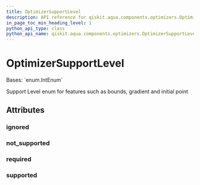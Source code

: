 ```yaml
---
title: OptimizerSupportLevel
description: API reference for qiskit.aqua.components.optimizers.OptimizerSupportLevel
in_page_toc_min_heading_level: 1
python_api_type: class
python_api_name: qiskit.aqua.components.optimizers.OptimizerSupportLevel
---
```


# OptimizerSupportLevel

<Class id="qiskit.aqua.components.optimizers.OptimizerSupportLevel" github="https://github.com/qiskit-community/qiskit-aqua/tree/stable/0.9/qiskit/aqua/components/optimizers/optimizer.py" signature="OptimizerSupportLevel(value)">
  Bases: `enum.IntEnum`

  Support Level enum for features such as bounds, gradient and initial point

  ## Attributes

  ### ignored

  <Attribute id="qiskit.aqua.components.optimizers.OptimizerSupportLevel.ignored" name="ignored" attributeValue="= 1" />

  ### not\_supported

  <Attribute id="qiskit.aqua.components.optimizers.OptimizerSupportLevel.not_supported" name="not_supported" attributeValue="= 0" />

  ### required

  <Attribute id="qiskit.aqua.components.optimizers.OptimizerSupportLevel.required" name="required" attributeValue="= 3" />

  ### supported

  <Attribute id="qiskit.aqua.components.optimizers.OptimizerSupportLevel.supported" name="supported" attributeValue="= 2" />
</Class>

